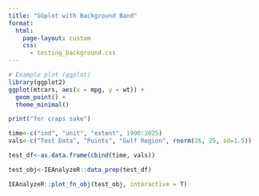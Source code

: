 ```yaml
---
title: "GGplot with Background Band"
format:
  html: 
    page-layout: custom
    css:
      - testing_background.css
---
```

```r
# Example plot (ggplot)
library(ggplot2)
ggplot(mtcars, aes(x = mpg, y = wt)) +
  geom_point() +
  theme_minimal()


```

```r
print("for craps sake")
```

```r
time<-c("ind", "unit", "extent", 1990:2025)
vals<-c("Test Data", "Points", "Gulf Region", rnorm(26, 25, sd=1.5))

test_df<-as.data.frame(cbind(time, vals))

test_obj<-IEAnalyzeR::data_prep(test_df)

IEAnalyzeR::plot_fn_obj(test_obj, interactive = T)
```

